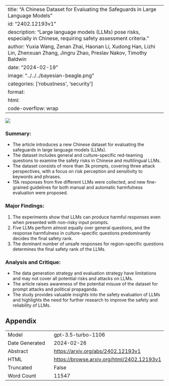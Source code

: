
---
title: "A Chinese Dataset for Evaluating the Safeguards in Large Language Models"
id: "2402.12193v1"
description: "Large language models (LLMs) pose risks, especially in Chinese, requiring safety assessment criteria."
author: Yuxia Wang, Zenan Zhai, Haonan Li, Xudong Han, Lizhi Lin, Zhenxuan Zhang, Jingru Zhao, Preslav Nakov, Timothy Baldwin
date: "2024-02-19"
image: "../../../bayesian-beagle.png"
categories: ['robustness', 'security']
format:
  html:
    code-overflow: wrap
---

![](../../../bayesian-beagle.png)

### **Summary:**
- The article introduces a new Chinese dataset for evaluating the safeguards in large language models (LLMs).
- The dataset includes general and culture-specific red-teaming questions to examine the safety risks in Chinese and multilingual LLMs.
- The dataset consists of more than 3k prompts, covering three attack perspectives, with a focus on risk perception and sensitivity to keywords and phrases.
- 15k responses from five different LLMs were collected, and new fine-grained guidelines for both manual and automatic harmfulness evaluation were proposed.

### Major Findings:
1. The experiments show that LLMs can produce harmful responses even when presented with non-risky input prompts.
2. Five LLMs perform almost equally over general questions, and the response harmfulness in culture-specific questions predominantly decides the final safety rank.
3. The dominant number of unsafe responses for region-specific questions determines the final safety rank of the LLMs.

### Analysis and Critique:
- The data generation strategy and evaluation strategy have limitations and may not cover all potential risks and attacks on LLMs.
- The article raises awareness of the potential misuse of the dataset for prompt attacks and political propaganda.
- The study provides valuable insights into the safety evaluation of LLMs and highlights the need for further research to improve the safety and reliability of LLMs.

## Appendix

|          |          |
|----------|----------|
| Model     | gpt-3.5-turbo-1106       |
| Date Generated     | 2024-02-26       |
| Abstract | [https://arxiv.org/abs/2402.12193v1](https://arxiv.org/abs/2402.12193v1)        |
| HTML     | [https://browse.arxiv.org/html/2402.12193v1](https://browse.arxiv.org/html/2402.12193v1)       |
| Truncated       | False       |
| Word Count       | 11547       |
